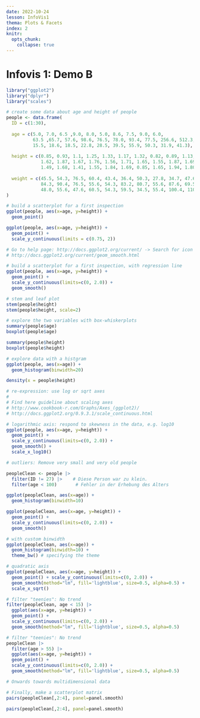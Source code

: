 ```yaml
---
date: 2022-10-24
lesson: InfoVis1
thema: Plots & Facets
index: 2
knitr:
  opts_chunk: 
    collapse: true
---
```


# Infovis 1: Demo B



```r
library("ggplot2")
library("dplyr")
library("scales")

# create some data about age and height of people
people <- data.frame(
  ID = c(1:30),
  
  age = c(5.0, 7.0, 6.5 ,9.0, 8.0, 5.0, 8.6, 7.5, 9.0, 6.0,
          63.5 ,65.7, 57.6, 98.6, 76.5, 78.0, 93.4, 77.5, 256.6, 512.3,
          15.5, 18.6, 18.5, 22.8, 28.5, 39.5, 55.9, 50.3, 31.9, 41.3),
  
  height = c(0.85, 0.93, 1.1, 1.25, 1.33, 1.17, 1.32, 0.82, 0.89, 1.13,
             1.62, 1.87, 1.67, 1.76, 1.56, 1.71, 1.65, 1.55, 1.87, 1.69,
             1.49, 1.68, 1.41, 1.55, 1.84, 1.69, 0.85, 1.65, 1.94, 1.80),
  
  weight = c(45.5, 54.3, 76.5, 60.4, 43.4, 36.4, 50.3, 27.8, 34.7, 47.6,
             84.3, 90.4, 76.5, 55.6, 54.3, 83.2, 80.7, 55.6, 87.6, 69.5,
             48.0, 55.6, 47.6, 60.5, 54.3, 59.5, 34.5, 55.4, 100.4, 110.3)
)

# build a scatterplot for a first inspection
ggplot(people, aes(x=age, y=height)) + 
  geom_point() 

``` 

```r
ggplot(people, aes(x=age, y=height)) + 
  geom_point() +
  scale_y_continuous(limits = c(0.75, 2))

# Go to help page: http://docs.ggplot2.org/current/ -> Search for icon of fit-line
# http://docs.ggplot2.org/current/geom_smooth.html
``` 

```r
# build a scatterplot for a first inspection, with regression line
ggplot(people, aes(x=age, y=height)) + 
  geom_point() + 
  scale_y_continuous(limits=c(0, 2.0)) +
  geom_smooth()
``` 

```r
# stem and leaf plot
stem(people$height)
stem(people$height, scale=2)
``` 

```r
# explore the two variables with box-whiskerplots
summary(people$age)
boxplot(people$age)
``` 

```r
summary(people$height)
boxplot(people$height)
``` 

```r
# explore data with a histgram
ggplot(people, aes(x=age)) + 
  geom_histogram(binwidth=20)  
``` 

```r
density(x = people$height)

# re-expression: use log or sqrt axes
#
# Find here guideline about scaling axes 
# http://www.cookbook-r.com/Graphs/Axes_(ggplot2)/
# http://docs.ggplot2.org/0.9.3.1/scale_continuous.html
``` 

```r
# logarithmic axis: respond to skewness in the data, e.g. log10 
ggplot(people, aes(x=age, y=height)) + 
  geom_point() + 
  scale_y_continuous(limits=c(0, 2.0)) +
  geom_smooth() +
  scale_x_log10()
``` 

```r
# outliers: Remove very small and very old people

peopleClean <- people |>
  filter(ID != 27) |>    # Diese Person war zu klein.
  filter(age < 100)       # Fehler in der Erhebung des Alters
``` 

```r
ggplot(peopleClean, aes(x=age)) + 
  geom_histogram(binwidth=10)
``` 

```r
ggplot(peopleClean, aes(x=age, y=height)) + 
  geom_point() + 
  scale_y_continuous(limits=c(0, 2.0)) +
  geom_smooth()
``` 

```r
# with custom binwidth
ggplot(peopleClean, aes(x=age)) + 
  geom_histogram(binwidth=10) + 
  theme_bw() # specifying the theme
``` 

```r
# quadratic axis
ggplot(peopleClean, aes(x=age, y=height)) + 
  geom_point() + scale_y_continuous(limits=c(0, 2.0)) +
  geom_smooth(method="lm", fill='lightblue', size=0.5, alpha=0.5) + 
  scale_x_sqrt()
``` 

```r
# filter "teenies": No trend
filter(peopleClean, age < 15) |>
  ggplot(aes(x=age, y=height)) + 
  geom_point() + 
  scale_y_continuous(limits=c(0, 2.0)) +
  geom_smooth(method="lm", fill='lightblue', size=0.5, alpha=0.5)
``` 

```r
# filter "teenies": No trend
peopleClean |>
  filter(age > 55) |>
  ggplot(aes(x=age, y=height)) + 
  geom_point() + 
  scale_y_continuous(limits=c(0, 2.0)) +
  geom_smooth(method="lm", fill='lightblue', size=0.5, alpha=0.5)
``` 

```r
# Onwards towards multidimensional data

# Finally, make a scatterplot matrix
pairs(peopleClean[,2:4], panel=panel.smooth)
``` 

```r
pairs(peopleClean[,2:4], panel=panel.smooth)
```
